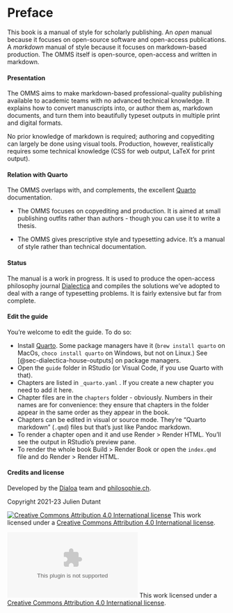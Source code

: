 # Preface {.unnumbered}

This book is a manual of style for scholarly publishing. An *open*
manual because it focuses on open-source software and open-access
publications. A *markdown* manual of style because it focuses on
markdown-based production. The OMMS itself is open-source, open-access
and written in markdown.

#### Presentation {.unnumbered}

The OMMS aims to make markdown-based professional-quality publishing
available to academic teams with no advanced technical knowledge. It
explains how to convert manuscripts into, or author them as, markdown
documents, and turn them into beautifully typeset outputs in multiple
print and digital formats.

No prior knowledge of markdown is required; authoring and copyediting
can largely be done using visual tools. Production, however,
realistically requires some technical knowledge (CSS for web output,
LaTeX for print output).

#### Relation with Quarto {.unnumbered}

The OMMS overlaps with, and complements, the excellent
[Quarto](https://quarto.org) documentation.

-   The OMMS focuses on copyediting and production. It is aimed at small
    publishing outfits rather than authors - though you can use it to
    write a thesis.

-   The OMMS gives prescriptive style and typesetting advice. It's a
    manual of style rather than technical documentation.

#### Status {.unnumbered}

The manual is a work in progress. It is used to produce the open-access
philosophy journal [Dialectica](https://dialectica.philosophie.ch) and
compiles the solutions we've adopted to deal with a range of typesetting
problems. It is fairly extensive but far from complete.

#### Edit the guide {.unnumbered}

You're welcome to edit the guide. To do so:

-   Install [Quarto](https://quarto.org). Some package managers have it
    (`brew install quarto` on MacOs, `choco install quarto` on Windows,
    but not on Linux.) See [@sec-dialectica-house-outputs] on package
    managers.
-   Open the `guide` folder in RStudio (or Visual Code, if you use
    Quarto with that).
-   Chapters are listed in `_quarto.yaml` . If you create a new chapter
    you need to add it here.
-   Chapter files are in the `chapters` folder - obviously. Numbers in
    their names are for convenience: they ensure that chapters in the
    folder appear in the same order as they appear in the book.
-   Chapters can be edited in visual or source mode. They're "Quarto
    markdown" (`.qmd`) files but that's just like Pandoc markdown.
-   To render a chapter open and it and use Render \> Render HTML.
    You'll see the output in RStudio's preview pane.
-   To render the whole book Build \> Render Book or open the
    `index.qmd` file and do Render \> Render HTML.

#### Credits and license {.unnumbered}

Developed by the [Dialoa](https://github.com/dialoa) team and
[philosophie.ch](https://www.philosophie.ch/ueberuns/das-team).

Copyright 2021-23 Julien Dutant

::: {.content-visible unless-format="latex"}
[![Creative Commons Attribution 4.0 International
license](media/cc-by.svg)](http://creativecommons.org/licenses/by/4.0/)
This work licensed under a [Creative Commons Attribution 4.0
International license](http://creativecommons.org/licenses/by/4.0/).
:::

::: {.content-visible when-format="latex"}
[![Creative Commons Attribution 4.0 International
license](media/cc-by.eps)](http://creativecommons.org/licenses/by/4.0/)
This work licensed under a [Creative Commons Attribution 4.0
International license](http://creativecommons.org/licenses/by/4.0/).
:::
